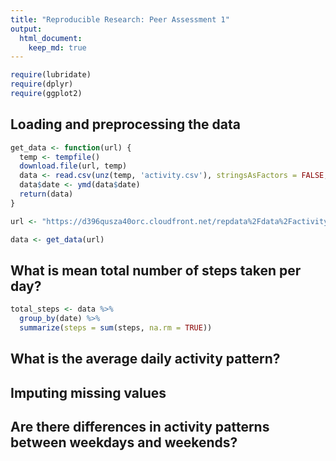 ```yaml
---
title: "Reproducible Research: Peer Assessment 1"
output: 
  html_document:
    keep_md: true
---
```

```r
require(lubridate)
require(dplyr)
require(ggplot2)
```


## Loading and preprocessing the data
```r
get_data <- function(url) {
  temp <- tempfile()
  download.file(url, temp)
  data <- read.csv(unz(temp, 'activity.csv'), stringsAsFactors = FALSE, na.strings = "NA", header = TRUE)
  data$date <- ymd(data$date)
  return(data)
}

url <- "https://d396qusza40orc.cloudfront.net/repdata%2Fdata%2Factivity.zip"

data <- get_data(url)
```

## What is mean total number of steps taken per day?

```r
total_steps <- data %>%
  group_by(date) %>%
  summarize(steps = sum(steps, na.rm = TRUE))
```

## What is the average daily activity pattern?



## Imputing missing values



## Are there differences in activity patterns between weekdays and weekends?

